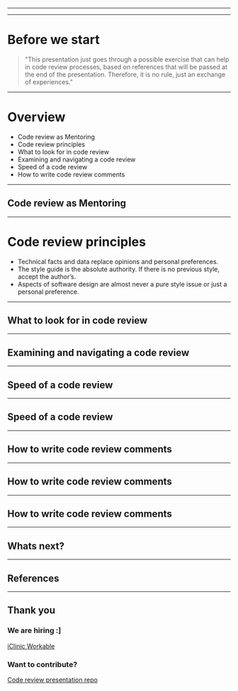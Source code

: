 



<Head>
  <title>How to apply a good code reviews</title>
</Head>

<Cover />

---

<Intro />

---

# Before we start

> "This presentation just goes through a possible exercise that can help in code review processes, based on references
> that will be passed at the end of the presentation. Therefore, it is no rule, just an exchange of experiences."

---

# Overview

<ul>
    <Appear>
        <li>
            Code review as Mentoring
        </li>
        <li>
            Code review principles
        </li>
        <li>
            What to look for in code review
        </li>
        <li>
            Examining and navigating a code review
        </li>
        <li>
            Speed of a code review
        </li>
        <li>
            How to write code review comments
        </li>
    </Appear>
</ul>

---

## Code review as Mentoring

<Mentoring />

---

# Code review principles

<ul>
    <Appear>
        <li>
          Technical facts and data replace opinions and personal preferences.
        </li>
        <li>
          The style guide is the absolute authority. If there is no previous style, accept the author’s.
        </li>
        <li>
          Aspects of software design are almost never a pure style issue or just a personal preference.
        </li>
    </Appear>
</ul>

---

## What to look for in code review

<WhatToLookFor />

---

## Examining and navigating a code review

<Navigating />

---

## Speed of a code review

<SpeedCover />

---

## Speed of a code review

<Speed />

---

## How to write code review comments

<WritingCover />

---

## How to write code review comments

<WritingCommentsCourtesy />

---

## How to write code review comments

<WritingCommentsRest />

---

## Whats next?

<WhatsNext />

---

## References

<References />

---

## Thank you

<h3>We are hiring :]</h3>
<p><a href="https://iclinic.workable.com">iClinic Workable</a></p>

<h3>Want to contribute?</h3>
<p><a href="https://github.com/mauriciord/code-review-presentation">Code review presentation repo</a></p>

